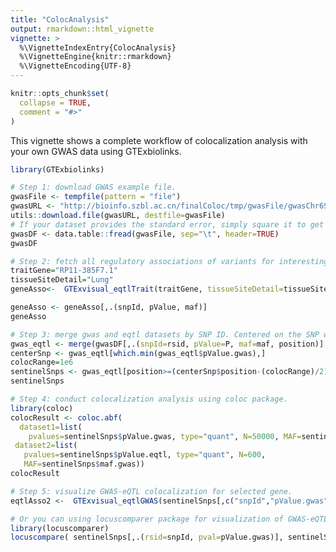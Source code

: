 ```yaml
---
title: "ColocAnalysis"
output: rmarkdown::html_vignette
vignette: >
  %\VignetteIndexEntry{ColocAnalysis}
  %\VignetteEngine{knitr::rmarkdown}
  %\VignetteEncoding{UTF-8}
---
```


```r
knitr::opts_chunk$set(
  collapse = TRUE,
  comment = "#>"
)
```

This vignette shows a complete workflow of colocalization analysis with your own GWAS data using GTExbiolinks.

```r
library(GTExbiolinks)
```

```r
# Step 1: download GWAS example file.
gwasFile <- tempfile(pattern = "file")
gwasURL <- "http://bioinfo.szbl.ac.cn/finalColoc/tmp/gwasFile/gwasChr6Sub1.txt"
utils::download.file(gwasURL, destfile=gwasFile)
# If your dataset provides the standard error, simply square it to get the variance.
gwasDF <- data.table::fread(gwasFile, sep="\t", header=TRUE)
gwasDF
```

```r
# Step 2: fetch all regulatory associations of variants for interesting gene, like "RP11-385F7.1" in this example.
traitGene="RP11-385F7.1"
tissueSiteDetail="Lung"
geneAsso<-  GTExvisual_eqtlTrait(traitGene, tissueSiteDetail=tissueSiteDetail)
```

```r
geneAsso <- geneAsso[,.(snpId, pValue, maf)] 
geneAsso
```

```r
# Step 3: merge gwas and eqtl datasets by SNP ID. Centered on the SNP with the lowest pValue, sentinel snps within one million bases are retained.
gwas_eqtl <- merge(gwasDF[,.(snpId=rsid, pValue=P, maf=maf, position)], geneAsso, by="snpId", sort=FALSE, suffixes = c(".gwas",".eqtl"))
centerSnp <- gwas_eqtl[which.min(gwas_eqtl$pValue.gwas),]
colocRange=1e6
sentinelSnps <- gwas_eqtl[position>=(centerSnp$position-(colocRange)/2) & position<=(centerSnp$position+(colocRange)/2),]
sentinelSnps
```

```r
# Step 4: conduct colocalization analysis using coloc package.
library(coloc)
colocResult <- coloc.abf(
  dataset1=list(
    pvalues=sentinelSnps$pValue.gwas, type="quant", N=50000, MAF=sentinelSnps$maf.gwas),
 dataset2=list(
   pvalues=sentinelSnps$pValue.eqtl, type="quant", N=600,
   MAF=sentinelSnps$maf.gwas))
colocResult
```

```r
# Step 5: visualize GWAS-eQTL colocalization for selected gene. 
eqtlAsso2 <-  GTExvisual_eqtlGWAS(sentinelSnps[,c("snpId","pValue.gwas")], traitGene="RP11-385F7.1", tissueSiteDetail="Lung")
```

```r
# Or you can using locuscomparer package for visualization of GWAS-eQTL colocalization.
library(locuscomparer)
locuscompare( sentinelSnps[,.(rsid=snpId, pval=pValue.gwas)], sentinelSnps[,.(rsid=snpId, pval=pValue.eqtl)] )
```
